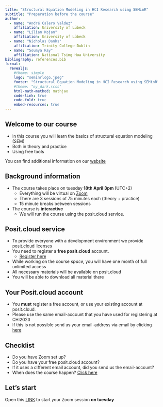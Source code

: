 ```yaml
---
title: "Structural Equation Modeling in HCI Research using SEMinR"
subtitle: "Preperation before the course"
author: 
  - name: "André Calero Valdez"
    affiliation: University of Lübeck
  - name: "Lilian Kojan"
    affiliation: University of Lübeck
  - name: "Nicholas Danks"
    affiliation: Trinity College Dublin
  - name: "Soumya Ray"
    affiliation: National Tsing Hua University
bibliography: references.bib
format: 
  revealjs:
    #theme: simple
    logo: "seminrlogo.jpeg"
    footer: "Structural Equation Modeling in HCI Research using SEMinR"
    #theme: "my_dark.scss"
    html-math-method: mathjax
    code-link: true
    code-fold: true
    embed-resources: true
---
```


## Welcome to our course

* In this course you will learn the basics of structural equation modeling (SEM)
* Both in theory and practice 
* Using free tools

You can find additional information on our [website](https://sem-in-r.github.io/chi2023-course-site/)

## Background information 

* The course takes place on tuesday **18th April 3pm** (UTC+2)
  * Everything will be virtual on [Zoom](https://zoom.us/j/92380995329?pwd=NkZiaENyTU9rNFE0bk9GTWJQWEY5UT09)
  * There are 3 sessions of 75 minutes each (theory + practice)
  * 15 minute breaks between sessions
* The course is **interactive**  
  * We will run the course using the posit.cloud service.


## Posit.cloud service

* To provide everyone with a development environment we  provide [posit.cloud](https://posit.cloud/) licenses
* You need to register a **free posit.cloud** account. 
  * [Register here](https://posit.cloud/plans/free)
* While working on the course *space*, you will have one month of full unlimited access
* All necessary materials will be available on posit.cloud
* You will be able to download all material there


## Your Posit.cloud account

* You **must** register a free account, or use your existing account at posit.cloud.
* Please use the same email-account that you have used for registering at CHI2023
* If this is not possible send us your email-address via email by clicking [here](mailto:calerovaldez@imis.uni-luebeck.de?subject='CHI2023 SEMINR: MAIL'&Body=My posit.cloud email is:)

## Checklist

* Do you have Zoom set up?
* Do you have your free posit.cloud account?
* If it uses a different email account, did you send us the email-account?
* When does the course happen? [Click here](https://time.is/compare/1500_18_Apr_2023_in_Hamburg)

## Let's start
Open this [LINK](https://zoom.us/j/92380995329?pwd=NkZiaENyTU9rNFE0bk9GTWJQWEY5UT09) to start your Zoom session **on tuesday**